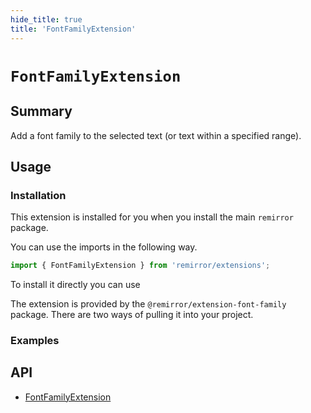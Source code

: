 ```yaml
---
hide_title: true
title: 'FontFamilyExtension'
---
```



# `FontFamilyExtension`

## Summary

Add a font family to the selected text (or text within a specified range).

## Usage

### Installation

This extension is installed for you when you install the main `remirror` package.

You can use the imports in the following way.

```ts
import { FontFamilyExtension } from 'remirror/extensions';
```

To install it directly you can use

The extension is provided by the `@remirror/extension-font-family` package. There are two ways of pulling it into your project.

### Examples

<Basic />

## API

- [FontFamilyExtension](../api/extension-font-family)
